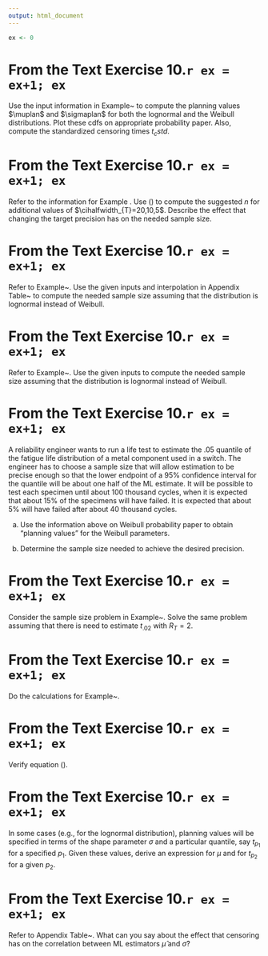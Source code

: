 ```yaml
---
output: html_document
---
```


```r
ex <- 0
```


# From the Text Exercise 10.`r ex = ex+1; ex`

 Use the input information in Example~\ref{example:insulation.plan.info} to compute the planning values $\muplan$ and $\sigmaplan$ for both the lognormal and the Weibull distributions. Plot these cdfs on appropriate probability paper.  Also, compute the standardized censoring times $t_{c}std$. 


# From the Text Exercise 10.`r ex = ex+1; ex`

 Refer to the information for Example \ref{example:light.bulb.sample.size}.  Use (\ref{equation:m.for.unrest}) to compute the suggested $n$ for additional values of $\cihalfwidth_{T}=20,10,5$. Describe the effect that changing the target precision has on the needed sample size. 


# From the Text Exercise 10.`r ex = ex+1; ex`

 Refer to Example~\ref{example:insulation.plan.weibull.quantile}.  Use the given inputs and interpolation in Appendix Table~\ref{atable:lognormal.plan} to compute the needed sample size assuming that the distribution is lognormal instead of Weibull. 


# From the Text Exercise 10.`r ex = ex+1; ex`

 Refer to Example~\ref{example:insulation.plan.weibull.hazard}.  Use the given inputs to compute the needed sample size assuming that the distribution is lognormal instead of Weibull. 


# From the Text Exercise 10.`r ex = ex+1; ex`

 A reliability engineer wants to run a life test to estimate the .05 quantile of the fatigue life distribution of a metal component used in a switch. The engineer has to choose a sample size that will allow estimation to be precise enough so that the lower endpoint of a 95\% confidence interval for the quantile will be about one half of the ML estimate. It will be possible to test each specimen until about 100 thousand cycles, when it is expected that about 15\% of the specimens will have failed. It is expected that about 5\% will have failed after about 40 thousand cycles. 
 

a. Use the information above on Weibull probability paper to obtain "planning values" for the Weibull parameters. 

a. Determine the sample size needed to achieve the desired precision.  


# From the Text Exercise 10.`r ex = ex+1; ex`

 Consider the sample size problem in Example~\ref{example:insulation.plan.weibull.quantile}.  Solve the same problem assuming that there is need to estimate $t_{.02}$ with $R_{T}=2.$ 


# From the Text Exercise 10.`r ex = ex+1; ex`

 Do the calculations for Example~\ref{example:insulation.plan.lognormal.shape}. 


# From the Text Exercise 10.`r ex = ex+1; ex`

 Verify equation (\ref{equation:lsvcv}). 


# From the Text Exercise 10.`r ex = ex+1; ex`

 In some cases (e.g., for the lognormal distribution), planning values will be specified in terms of the shape parameter $\sigma$ and a particular quantile, say $t_{p_{1}}$ for a specified $p_{1}$.  Given these values, derive an expression for $\mu$ and for $t_{p_{2}}$ for a given $p_{2}$. 


# From the Text Exercise 10.`r ex = ex+1; ex`

 Refer to Appendix Table~\ref{atable:lognormal.plan}.  What can you say about the effect that censoring has on the correlation between ML estimators $\hat{\mu}$ and $\hat{\sigma}$? 


